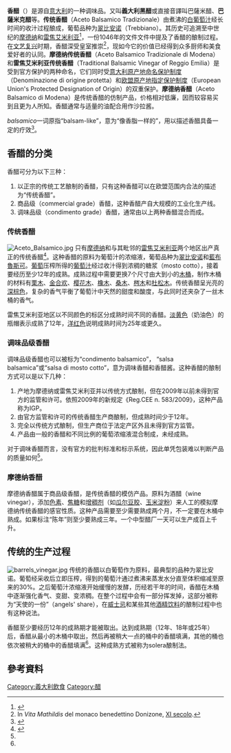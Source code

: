 {{Infobox prepared food
| name             = 意大利香醋
| image            = [[File:Balsamico-1.jpg|250px]]
| caption          = 一瓶八年的“Aceto Balsamico di Modena”
| alternate_name   = 
| country          = {{意大利}}
| region           = [[摩德纳|摩德纳]]和[[雷焦艾米利亚|雷焦艾米利亚]]
| creator          = 
| course           = 
| type             = [[调味料|调味料]]和[[色拉酱|色拉酱]]调料
| served           = 摩德纳
| main_ingredient  =白[[翠比安诺|翠比安诺]][[葡萄汁|葡萄汁]]
| variations       = 
| calories         = 
| other            = 
}}
'''香醋'''（{{lang-it|aceto balsamico}}）是源自[[意大利|意大利]]的一种调味品。又叫'''義大利黑醋'''或直接音譯叫巴薩米醋、'''巴薩米克醋'''等。'''传统香醋'''（Aceto Balsamico Tradizionale）由煮沸的[[白葡萄汁|白葡萄汁]]经长时间的收汁过程酿成，葡萄品种为[[翠比安诺|翠比安诺]]（Trebbiano）。其历史可追溯至中世纪的[[摩德纳|摩德纳]]和[[雷焦艾米利亚|雷焦艾米利亚]]<ref name="Taunton-Elixir">{{cite web
| url=http://www.finecooking.com/articles/balsamic-vinegar-famed-elixir.aspx
| title=Balsamic Vinegar is Italy's Famed Elixir
| last=Bertolli
| first=Paul
| work=Taunton's Fine Cooking
| publisher=Taunton Press
| accessdate=2006-08-20
| archive-date=2009-04-09
| archive-url=https://web.archive.org/web/20090409125038/http://www.finecooking.com/articles/balsamic-vinegar-famed-elixir.aspx
| dead-url=no
}}</ref>，一份1046年的文件文件中提及了香醋的酿制过程。在[[文艺复兴|文艺复兴]]时期，香醋深受皇室推崇<ref>In ''Vita Mathildis'' del monaco benedettino Donizone, [[XI_secolo|XI secolo]].</ref>，现如今它的价值已经得到众多厨师和美食爱好者的认同。'''摩德纳传统香醋'''（Aceto Balsamico Tradizionale di Modena）和'''雷焦艾米利亚传统香醋'''（Traditional Balsamic Vinegar of Reggio Emilia）是受到官方保护的两种命名，它们同时受[[意大利原产地命名保护制度|意大利原产地命名保护制度]]（Denominazione di origine protetta）和[[欧盟原产地指定保护制度|欧盟原产地指定保护制度]]（European Union's Protected Designation of Origin）的双重保护。'''摩德纳香醋'''（Aceto Balsamico di Modena）是传统香醋的仿制产品，价格相对低廉，因而较容易买到且更为人所知。香醋通常与适量的油配合用作沙拉酱。

''balsamico''一词原指“balsam-like”，意为“像香脂一样的”，用以描述香醋具备一定的疗效<ref>{{citation
| publisher = [[Merriam-Webster|Merriam-Webster]]
| edition = 11
| year = 2003
| isbn = 978-0-87779-809-5
| page = 95
| title = Merriam-Webster's collegiate dictionary
| accessdate = 2009-10-10
| url = http://books.google.co.uk/books?id=O78rzaI2XmUC&pg=RA1-PA95&dq=balsamic+balsam#v=onepage&q=balsamic%20balsam&f=false
| archive-date = 2012-03-16
| archive-url = https://web.archive.org/web/20120316074519/http://books.google.co.uk/books?id=O78rzaI2XmUC&pg=RA1-PA95&dq=balsamic+balsam#v=onepage&q=balsamic%20balsam&f=false
| dead-url = no
}}</ref>。

== 香醋的分类 ==

香醋可分为以下三种：
#以正宗的传统工艺酿制的香醋，只有这种香醋可以在欧盟范围内合法的描述为“传统香醋”。
#商品级（commercial grade）香醋，这种香醋产自大规模的工业化生产线。
#调味品级（condimento grade）香醋，通常由以上两种香醋混合而成。

=== 传统香醋 ===
[[Image:Aceto_Balsamico.jpg|thumb]]
只有[[摩德纳|摩德纳]]和与其毗邻的[[雷焦艾米利亚|雷焦艾米利亚]]两个地区出产真正的传统香醋<ref name="Consorzio">{{cite web
 |url         = http://www.balsamico.it/
 |title       = Consorzio Produttori Aceto Balsamico Tradizionale di Modena
 |accessdate  = 2010-03-25
 |archiveurl  = https://web.archive.org/web/20100413104746/http://www.balsamico.it/
 |archivedate = 2010-04-13
 |deadurl     = yes
}}</ref>。这种香醋的原料为葡萄汁的浓缩液，葡萄品种为[[翠比安诺|翠比安诺]]和[[藍布魯斯可|藍布魯斯可]]。[[葡萄|葡萄]]压榨所得的[[葡萄汁|葡萄汁]]经过收汁得到浓稠的糖浆（mosto cotto），接着要经历至少12年的成熟。成熟过程中需要更换7个尺寸由大到小的[[木桶|木桶]]，制作木桶的材料有[[栗木|栗木]]、[[金合欢|金合欢]]、[[樱花木|樱花木]]、[[橡木|橡木]]、[[桑木|桑木]]、[[梣木|梣木]]和[[杜松木|杜松木]]。传统香醋呈光亮的[[深棕色|深棕色]]，复杂的香气平衡了葡萄汁中天然的甜度和酸度，与此同时还夹杂了一丝木桶的香气。

雷焦艾米利亚地区以不同颜色的标区分成熟时间不同的香醋。[[淡黄色|淡黄色]]（奶油色）的瓶帽表示成熟了12年，[[洋红色|洋红色]]说明成熟时间为25年或更久。

=== 调味品级香醋 ===
调味品级香醋也可以被标为“condimento balsamico”， “salsa balsamica”或“salsa di mosto cotto”，意为调味香醋和香醋酱。这种香醋的酿制方式可以是以下几种：
#产地为摩德纳或雷焦艾米利亚并以传统方式酿制，但在2009年以前未得到官方的监管和许可。依照2009年的新规定《Reg.CEE n. 583/2009》，这种产品称为IGP。
#由官方监管和许可的传统香醋生产商酿制，但成熟时间少于12年。
#完全以传统方式酿制，但生产商位于法定产区外且未得到官方监管。
#产品由一般的香醋和不同比例的葡萄浓缩液混合制成，未经成熟。

对于调味香醋而言，没有官方的批判标准和标示系统，因此单凭包装难以判断产品的质量如何<ref name="Taunton-Elixir"/>。

=== 摩德纳香醋 ===
摩德纳香醋属于商品级香醋，是传统香醋的模仿产品。原料为酒醋（wine vinegar），添加[[色素|色素]]、[[焦糖|焦糖]]和[[增稠剂|增稠剂]]（如[[瓜尔豆胶|瓜尔豆胶]]、[[玉米淀粉|玉米淀粉]]）来人工的模拟摩德纳传统香醋的感官性质。这种产品需要至少需要熟成两个月，不一定要在木桶中熟成。如果标注“陈年”则至少要熟成三年。一个中型醋厂一天可以生产成百上千升。

== 传统的生产过程 ==
[[Image:barrels_vinegar.jpg|thumb]]
传统的香醋以白葡萄作为原料，最典型的品种为翠比安诺。葡萄经采收后立即压榨，得到的葡萄汁通过煮沸来蒸发水分直至体积缩减至原来的30%。之后葡萄汁浓缩液开始缓慢的发酵，历经若干年的时间，香醋在木桶中逐渐强化香气、变甜、变浓稠。在整个过程中会有一部分挥发掉，这部分被称为“天使的一份”（angels' share），在[[威士忌|威士忌]]和某些其他[[酒精饮料|酒精饮料]]的酿制过程中也有这种说法。

香醋至少要经历12年的成熟期才能被取出。达到成熟期（12年、18年或25年）后，香醋从最小的木桶中取出，然后再被稍大一点的桶中的香醋填满，其他的桶也依次被稍大的桶中的香醋填满<ref name="Consorzio" />。这种成熟方式被称为solera酿制法。

==參考資料==
{{Commons category|Balsamic vinegar}}
{{Reflist}}

{{调味品}}
[[Category:義大利飲食|Category:義大利飲食]]
[[Category:醋|Category:醋]]